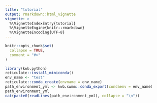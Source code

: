 ```yaml
---
title: "tutorial"
output: rmarkdown::html_vignette
vignette: >
  %\VignetteIndexEntry{tutorial}
  %\VignetteEngine{knitr::rmarkdown}
  %\VignetteEncoding{UTF-8}
---
```


```r
knitr::opts_chunk$set(
  collapse = TRUE,
  comment = "#>"
)
```

```r
library(kwb.python)
reticulate::install_miniconda()
env_name <- "test"
reticulate::conda_create(envname = env_name)
path_environment_yml <- kwb.swmm::conda_export(condaenv = env_name)
path_environment_yml
cat(paste0(readLines(path_environment_yml), collapse = "\n"))
```
